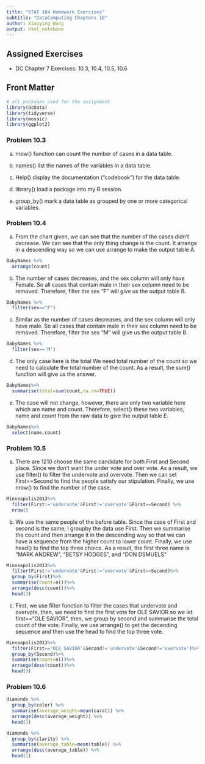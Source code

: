 ```yaml
---
title: "STAT 184 Homework Exercises" 
subtitle: "DataComputing Chapters 10"
author: Xiaoying Wang
output: html_notebook
---
```


## Assigned Exercises

- DC Chapter 7 Exercises: 10.3, 10.4, 10.5, 10.6

## Front Matter

```r

# all packages used for the assignment
library(dcData)
library(tidyverse)
library(mosaic)
library(ggplot2)
```

### Problem 10.3

a. nrow() function can count the number of cases in a data table.

b. names() list the names of the variables in a data table.

c. Help() display the documentation (“codebook”) for the data table.

d. library() load a package into my R session.

e. group_by() mark a data table as grouped by one or more categorical variables.


### Problem 10.4

a. From the chart given, we can see that the number of the cases didn't decrease. We can see that the only thing change is the count. It arrange in a descending way so we can use arrange to make the output table A.
```r
BabyNames %>%
  arrange(count)

```



b. 
The number of cases decreases, and the sex column will only have Female. So  all cases that contain male in their sex column need to be removed. Therefore, filter the sex "F" will give us the output table B.

```r
BabyNames %>%
  filter(sex=="F") 

```
c. 
Similar as the number of cases decreases, and the sex column will only have male. So  all cases that contain male in their sex column need to be removed. Therefore, filter the sex "M" will give us the output table B.

```r
BabyNames %>%
  filter(sex=='M')
```
d.
The only case here is the total We need total number of the count so we need to calculate the total number of the count. As a result, the sum() function will give us the answer.
```r
BabyNames%>%
  summarise(total=sum(count,na.rm=TRUE))
```
e. The case will not change, however, there are only two variable here which are name and count. Therefore, select() these two variables, name and count from the raw data to give the output table E.
```r
BabyNames%>%
  select(name,count)
```





### Problem 10.5

a.
There are 1210 choose the same candidate for both First and Second place. Since we don't want the under vote and over vote. As a result, we use filter() to filter the undervote and overvote. Then we can set First==Second to find the people satisfy our stipulation. Finally, we use nrow() to find the number of the case.
```r
Minneapolis2013%>%
  filter(First!='undervote'&First!='overvote'&First==Second) %>%
  nrow()

```


b.
We use the same people of the before table. Since the case of First and second is the same, I groupby the data use First. Then we summarise the count and then arrange it in the descending way so that we can have a sequence from the higher count to lower count. Finally, we use head() to find the top three choice. As a result, the first three name is "MARK ANDREW", "BETSY HODGES", and "DON DSMUELS"
```r
Minneapolis2013%>%
  filter(First!='undervote'&First!='overvote'&First==Second)%>%
  group_by(First)%>%
  summarise(count=n())%>%
  arrange(desc(count))%>%
  head(3)
```

c.
First, we use filter function to filter the cases that undervote and overvote, then, we need to find the first vote for OLE SAVIOR so we let first=="OLE SAVIOR", then, we group by second and summarise the total count of the vote. Finally, we use arrange() to get the decending sequence and then use the head to find the top three vote. 

```r
Minneapolis2013%>%
  filter(First=='OLE SAVIOR'&Second!='undervote'&Second!='overvote')%>%
  group_by(Second)%>%
  summarise(count=n())%>%
  arrange(desc(count))%>%
  head(3)
```


### Problem 10.6

```r
diamonds %>% 
  group_by(color) %>% 
  summarise(average_weight=mean(carat)) %>% 
  arrange(desc(average_weight)) %>% 
  head(1)
```
```r
diamonds %>% 
  group_by(clarity) %>% 
  summarise(average_table=mean(table)) %>% 
  arrange(desc(average_table)) %>% 
  head(1)
```


